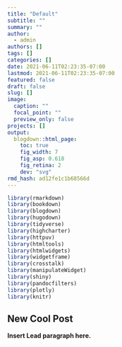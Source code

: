 ```yaml
---
title: "Default"
subtitle: ""
summary: ""
author:
  - admin
authors: []
tags: []
categories: []
date: 2021-06-11T02:23:35-07:00
lastmod: 2021-06-11T02:23:35-07:00
featured: false
draft: false
slug: []
image:
  caption: ""
  focal_point: ""
  preview_only: false
projects: []
output:
  blogdown::html_page:
    toc: true
    fig_width: 7
    fig_asp: 0.618
    fig_retina: 2
    dev: "svg"
rmd_hash: ad12fe1c1b68566d
---
```


```r
library(rmarkdown)
library(bookdown)
library(blogdown)
library(hugodown)
library(tidyverse)
library(highcharter)
library(httpuv)
library(htmltools)
library(htmlwidgets)
library(widgetframe)
library(crosstalk)
library(manipulateWidget)
library(shiny)
library(pandocfilters)
library(plotly)
library(knitr)
```

## New Cool Post

**Insert Lead paragraph here.**
